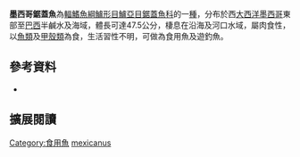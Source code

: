 {{Speciesbox
| name = 墨西哥鋸蓋魚
| image = 
| image_width = 250px
| image_caption = 
| status = NE
| status_system = IUCN3.1
| genus = Centropomus
| species = mexicanus
| authority = [[Bocourt|Bocourt]], 1868
| synonyms = 
|}}

'''墨西哥鋸蓋魚'''為[[輻鰭魚綱|輻鰭魚綱]][[鱸形目|鱸形目]][[鱸亞目|鱸亞目]][[鋸蓋魚科|鋸蓋魚科]]的一[[種|種]]，分布於西[[大西洋|大西洋]][[墨西哥|墨西哥]]東部至[[巴西|巴西]]半鹹水及海域，體長可達47.5公分，棲息在沿海及河口水域，屬肉食性，以[[魚類|魚類]]及[[甲殼類|甲殼類]]為食，生活習性不明，可做為食用魚及遊釣魚。
==參考資料==
*{{FishBase_species|genus=Centropomus|species=mexicanus|year=2016|month=7}}

== 擴展閱讀 == 
{{refbegin}}
{{wikispecies-inline|Centropomus mexicanus|墨西哥鋸蓋魚}}
{{refend}}
{{Taxonbar|from=Q2507621}}

[[Category:食用魚|Category:食用魚]]
[[Category:鋸蓋魚屬|mexicanus]]


{{魚類小作品}}